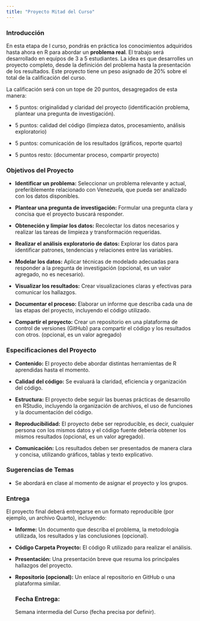 ```yaml
---
title: "Proyecto Mitad del Curso"
---
```


### **Introducción**

En esta etapa de l curso, pondrás en práctica los conocimientos adquiridos hasta ahora en R para abordar un **problema real**. El trabajo será desarrollado en equipos de 3 a 5 estudiantes. La idea es que desarrolles un proyecto completo, desde la definición del problema hasta la presentación de los resultados. Este proyecto tiene un peso asignado de 20% sobre el total de la calificación del curso.

La calificación será con un tope de 20 puntos, desagregados de esta manera:

-   5 puntos: originalidad y claridad del proyecto (identificación problema, plantear una pregunta de investigación).

-   5 puntos: calidad del código (limpieza datos, procesamiento, análisis exploratorio)

-   5 puntos: comunicación de los resultados (gráficos, reporte quarto)

-   5 puntos resto: (documentar proceso, compartir proyecto)

### **Objetivos del Proyecto**

-   **Identificar un problema:** Seleccionar un problema relevante y actual, preferiblemente relacionado con Venezuela, que pueda ser analizado con los datos disponibles.

-   **Plantear una pregunta de investigación:** Formular una pregunta clara y concisa que el proyecto buscará responder.

-   **Obteneción y limpiar los datos:** Recolectar los datos necesarios y realizar las tareas de limpieza y transformación requeridas.

-   **Realizar el análisis exploratorio de datos:** Explorar los datos para identificar patrones, tendencias y relaciones entre las variables.

-   **Modelar los datos:** Aplicar técnicas de modelado adecuadas para responder a la pregunta de investigación (opcional, es un valor agregado, no es necesario).

-   **Visualizar los resultados:** Crear visualizaciones claras y efectivas para comunicar los hallazgos.

-   **Documentar el proceso:** Elaborar un informe que describa cada una de las etapas del proyecto, incluyendo el código utilizado.

-   **Compartir el proyecto:** Crear un repositorio en una plataforma de control de versiones (GitHub) para compartir el código y los resultados con otros. (opcional, es un valor agregado)

### **Especificaciones del Proyecto**

-   **Contenido:** El proyecto debe abordar distintas herramientas de R aprendidas hasta el momento.

-   **Calidad del código:** Se evaluará la claridad, eficiencia y organización del código.

-   **Estructura:** El proyecto debe seguir las buenas prácticas de desarrollo en RStudio, incluyendo la organización de archivos, el uso de funciones y la documentación del código.

-   **Reproducibilidad:** El proyecto debe ser reproducible, es decir, cualquier persona con los mismos datos y el código fuente debería obtener los mismos resultados (opcional, es un valor agregado).

-   **Comunicación:** Los resultados deben ser presentados de manera clara y concisa, utilizando gráficos, tablas y texto explicativo.

### **Sugerencias de Temas**

-   Se abordará en clase al momento de asignar el proyecto y los grupos.

### **Entrega**

El proyecto final deberá entregarse en un formato reproducible (por ejemplo, un archivo Quarto), incluyendo:

-   **Informe:** Un documento que describa el problema, la metodología utilizada, los resultados y las conclusiones (opcional).

-   **Código Carpeta Proyecto:** El código R utilizado para realizar el análisis.

-   **Presentación:** Una presentación breve que resuma los principales hallazgos del proyecto.

-   **Repositorio (opcional):** Un enlace al repositorio en GitHub o una plataforma similar.

    ### Fecha Entrega:

    Semana intermedia del Curso (fecha precisa por definir).
